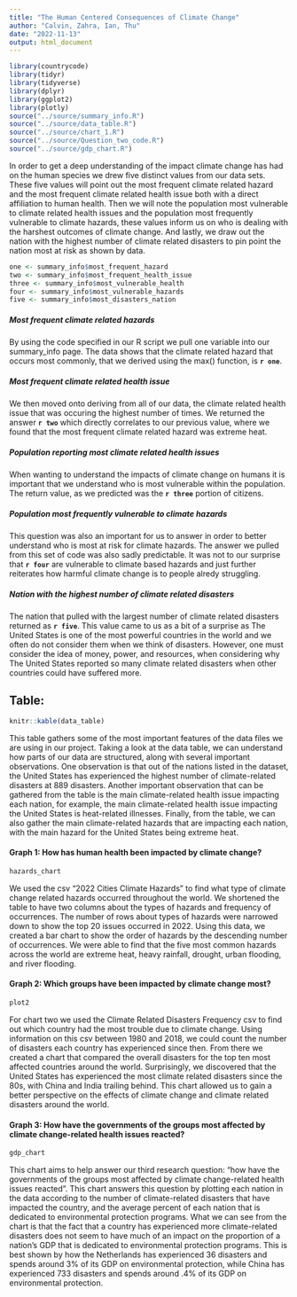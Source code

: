 ```yaml
---
title: "The Human Centered Consequences of Climate Change"
author: "Calvin, Zahra, Ian, Thu"
date: "2022-11-13"
output: html_document
---
```

```r
library(countrycode)
library(tidyr)
library(tidyverse)
library(dplyr)
library(ggplot2)
library(plotly)
source("../source/summary_info.R")
source("../source/data_table.R")
source("../source/chart_1.R")
source("../source/Question_two_code.R")
source("../source/gdp_chart.R")
```
In order to get a deep understanding of the impact climate change has had on the human species we drew five distinct values from our data sets. These five values will point out the most frequent climate related hazard and the most frequent climate related health issue both with a direct affiliation to human health. Then we will note the population most vulnerable to climate related health issues and the population most frequently vulnerable to climate hazards, these values inform us on who is dealing with the harshest outcomes of climate change. And lastly, we draw out the nation with the highest number of climate related disasters to pin point the nation most at risk as shown by data.  

```r
one <- summary_info$most_frequent_hazard
two <- summary_info$most_frequent_health_issue
three <- summary_info$most_vulnerable_health
four <- summary_info$most_vulnerable_hazards
five <- summary_info$most_disasters_nation
```

##### Most frequent climate related hazards
By using the code specified in our R script we pull one variable into our summary_info page. The data shows that the climate related hazard that occurs most commonly, that we derived using the max() function, is **`r one`**. 

##### Most frequent climate related health issue
We then moved onto deriving from all of our data, the climate related health issue that was occuring the highest number of times. We returned the answer **`r two`** which directly correlates to our previous value, where we found that the most frequent climate related hazard was extreme heat. 

##### Population reporting most climate related health issues
When wanting to understand the impacts of climate change on humans it is important that we understand who is most vulnerable within the population. The return value, as we predicted was the **`r three`** portion of citizens. 

##### Population most frequently vulnerable to climate hazards
This question was also an important for us to answer in order to better understand who is most at risk for climate hazards. The answer we pulled from this set of code was also sadly predictable. It was not to our surprise that **`r four`** are vulnerable to climate based hazards and just further reiterates how harmful climate change is to people alredy struggling. 

##### Nation with the highest number of climate related disasters
The nation that pulled with the largest number of climate related disasters returned as **`r five`**. This value came to us as a bit of a surprise as The United States is one of the most powerful countries in the world and we often do not consider them when we think of disasters. However, one must consider the idea of money, power, and resources, when considering why The United States reported so many climate related disasters when other countries could have suffered more. 


## Table: 
```r
knitr::kable(data_table) 
```
This table gathers some of the most important features of the data files we are using in our project. Taking a look at the data table, we can understand how parts of our data are structured, along with several important observations. One observation is that out of the nations listed in the dataset, the United States has experienced the highest number of climate-related disasters at 889 disasters. Another important observation that can be gathered from the table is the main climate-related health issue impacting each nation, for example, the main climate-related health issue impacting the United States is heat-related illnesses. Finally, from the table, we can also gather the main climate-related hazards that are impacting each nation, with the main hazard for the United States being extreme heat.

#### Graph 1: How has human health been impacted by climate change?
```r
hazards_chart
```

We used the csv “2022 Cities Climate Hazards” to find what type of climate change related hazards occurred throughout the world. We shortened the table to have two columns about the types of hazards and frequency of occurrences. The number of rows about types of hazards were narrowed down to show the top 20 issues occurred in 2022. Using this data, we created a bar chart to show the order of hazards by the descending number of occurrences. We were able to find that the five most common hazards across the world are extreme heat, heavy rainfall, drought, urban flooding, and river flooding. 

#### Graph 2: Which groups have been impacted by climate change most?
```r
plot2
```

For chart two we used the Climate Related Disasters Frequency csv to find out which country had the most trouble due to climate change. Using information on this csv between 1980 and 2018, we could count the number of disasters each country has experienced since then. From there we created a chart that compared the overall disasters for the top ten most affected countries around the world. Surprisingly, we discovered that the United States has experienced the most climate related disasters since the 80s, with China and India trailing behind. This chart allowed us to gain a better perspective on the effects of climate change and climate related disasters around the world. 

#### Graph 3: How have the governments of the groups most affected by climate change-related health issues reacted?
```r
gdp_chart
```
This chart aims to help answer our third research question: "how have the governments of the groups most affected by climate change-related health issues reacted”. This chart answers this question by plotting each nation in the data according to the number of climate-related disasters that have impacted the country, and the average percent of each nation that is dedicated to environmental protection programs. What we can see from the chart is that the fact that a country has experienced more climate-related disasters does not seem to have much of an impact on the proportion of a nation’s GDP that is dedicated to environmental protection programs. This is best shown by how the Netherlands has experienced 36 disasters and spends around 3% of its GDP on environmental protection, while China has experienced 733 disasters and spends around .4% of its GDP on environmental protection.